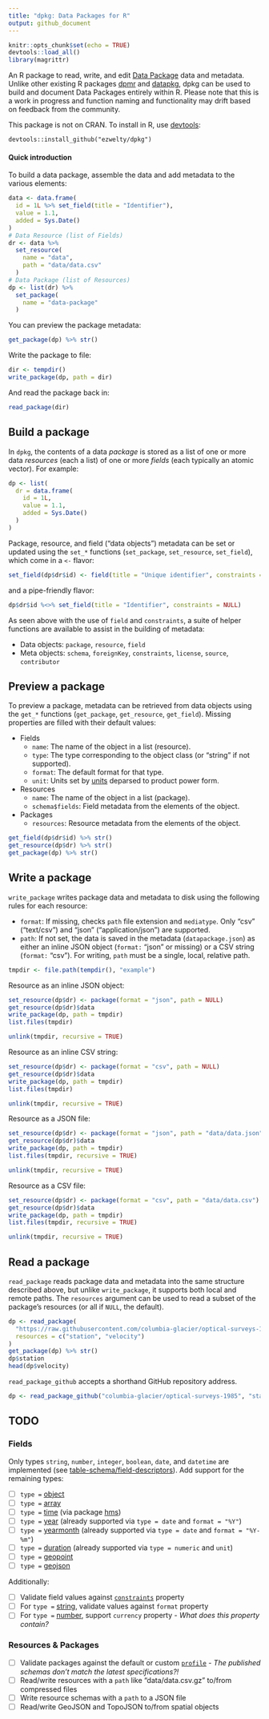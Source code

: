 ```yaml
---
title: "dpkg: Data Packages for R"
output: github_document
---
```


```r
knitr::opts_chunk$set(echo = TRUE)
devtools::load_all()
library(magrittr)
```

An R package to read, write, and edit [Data Package](https://specs.frictionlessdata.io/data-package/) data and metadata. Unlike other existing R packages [dpmr](https://github.com/christophergandrud/dpmr) and [datapkg](https://github.com/ropenscilabs/datapkg), dpkg can be used to build and document Data Packages entirely within R. Please note that this is a work in progress and function naming and functionality may drift based on feedback from the community.

This package is not on CRAN. To install in R, use [devtools](https://github.com/hadley/devtools):

```
devtools::install_github("ezwelty/dpkg")
```

#### Quick introduction

To build a data package, assemble the data and add metadata to the various elements:

```r
data <- data.frame(
  id = 1L %>% set_field(title = "Identifier"),
  value = 1.1,
  added = Sys.Date()
)
# Data Resource (list of Fields)
dr <- data %>%
  set_resource(
    name = "data",
    path = "data/data.csv"
  )
# Data Package (list of Resources)
dp <- list(dr) %>%
  set_package(
    name = "data-package"
  )
```

You can preview the package metadata:

```r
get_package(dp) %>% str()
```

Write the package to file:

```r
dir <- tempdir()
write_package(dp, path = dir)
```

And read the package back in:

```r
read_package(dir)
```

## Build a package

In `dpkg`, the contents of a data *package* is stored as a list of one or more data *resources* (each a list) of one or more *fields* (each typically an atomic vector). For example:

```r
dp <- list(
  dr = data.frame(
    id = 1L,
    value = 1.1,
    added = Sys.Date()
  )
)
```

Package, resource, and field ("data objects") metadata can be set or updated using the `set_*` functions (`set_package`, `set_resource`, `set_field`), which come in a `<-` flavor:

```r
set_field(dp$dr$id) <- field(title = "Unique identifier", constraints = constraints(unique = TRUE))
```

and a pipe-friendly flavor:

```r
dp$dr$id %<>% set_field(title = "Identifier", constraints = NULL)
```

As seen above with the use of `field` and `constraints`, a suite of helper functions are available to assist in the building of metadata:

  * Data objects: `package`, `resource`, `field`
  * Meta objects:  `schema`, `foreignKey`, `constraints`, `license`, `source`, `contributor`

## Preview a package

To preview a package, metadata can be retrieved from data objects using the `get_*` functions (`get_package`, `get_resource`, `get_field`). Missing properties are filled with their default values:

  * Fields
    * `name`: The name of the object in a list (resource).
    * `type`: The type corresponding to the object class (or "string" if not supported).
    * `format`: The default format for that type.
    * `unit`: Units set by [units](https://github.com/edzer/units) deparsed to product power form.
  * Resources
    * `name`: The name of the object in a list (package).
    * `schema$fields`: Field metadata from the elements of the object.
  * Packages
    * `resources`: Resource metadata from the elements of the object.

```r
get_field(dp$dr$id) %>% str()
get_resource(dp$dr) %>% str()
get_package(dp) %>% str()
```

## Write a package

`write_package` writes package data and metadata to disk using the following rules for each resource:

  * `format`: If missing, checks `path` file extension and `mediatype`. Only "csv" ("text/csv") and "json" ("application/json") are supported.
  * `path`: If not set, the data is saved in the metadata (`datapackage.json`) as either an inline JSON object (`format:` "json" or missing) or a CSV string (`format:` "csv"). For writing, `path` must be a single, local, relative path.

```r
tmpdir <- file.path(tempdir(), "example")
```

Resource as an inline JSON object:

```r
set_resource(dp$dr) <- package(format = "json", path = NULL)
get_resource(dp$dr)$data
write_package(dp, path = tmpdir)
list.files(tmpdir)
```
```r
unlink(tmpdir, recursive = TRUE)
```

Resource as an inline CSV string:

```r
set_resource(dp$dr) <- package(format = "csv", path = NULL)
get_resource(dp$dr)$data
write_package(dp, path = tmpdir)
list.files(tmpdir)
```
```r
unlink(tmpdir, recursive = TRUE)
```

Resource as a JSON file:

```r
set_resource(dp$dr) <- package(format = "json", path = "data/data.json")
get_resource(dp$dr)$data
write_package(dp, path = tmpdir)
list.files(tmpdir, recursive = TRUE)
```
```r
unlink(tmpdir, recursive = TRUE)
```

Resource as a CSV file:

```r
set_resource(dp$dr) <- package(format = "csv", path = "data/data.csv")
get_resource(dp$dr)$data
write_package(dp, path = tmpdir)
list.files(tmpdir, recursive = TRUE)
```
```r
unlink(tmpdir, recursive = TRUE)
```

## Read a package

`read_package` reads package data and metadata into the same structure described above, but unlike `write_package`, it supports both local and remote paths. The `resources` argument can be used to read a subset of the package's resources (or all if `NULL`, the default).

```r
dp <- read_package(
  "https://raw.githubusercontent.com/columbia-glacier/optical-surveys-1985/master",
  resources = c("station", "velocity")
)
get_package(dp) %>% str()
dp$station
head(dp$velocity)
```

`read_package_github` accepts a shorthand GitHub repository address.

```r
dp <- read_package_github("columbia-glacier/optical-surveys-1985", "station")
```

## TODO

### Fields

Only types `string`, `number`, `integer`, `boolean`, `date`, and `datetime` are implemented (see [table-schema/field-descriptors](https://specs.frictionlessdata.io/table-schema/#field-descriptors)). Add support for the remaining types:

  - [ ] `type =` [object](https://specs.frictionlessdata.io/table-schema/#object)
  - [ ] `type =` [array](https://specs.frictionlessdata.io/table-schema/#array)
  - [ ] `type =` [time](https://specs.frictionlessdata.io/table-schema/#time) (via package [hms](https://github.com/tidyverse/hms))
  - [ ] `type =` [year](https://specs.frictionlessdata.io/table-schema/#year) (already supported via `type = date` and `format = "%Y"`)
  - [ ] `type =` [yearmonth](https://specs.frictionlessdata.io/table-schema/#yearmonth) (already supported via `type = date` and `format = "%Y-%m"`)
  - [ ] `type =` [duration](https://specs.frictionlessdata.io/table-schema/#duration) (already supported via `type = numeric` and `unit`)
  - [ ] `type =` [geopoint](https://specs.frictionlessdata.io/table-schema/#geopoint)
  - [ ] `type =` [geojson](https://specs.frictionlessdata.io/table-schema/#geojson)

Additionally:

  - [ ] Validate field values against [`constraints`](https://specs.frictionlessdata.io/table-schema/#constraints) property
  - [ ] For `type =` [string](https://specs.frictionlessdata.io/table-schema/#string), validate values against `format` property
  - [ ] For `type =` [number](https://specs.frictionlessdata.io/table-schema/#number), support `currency` property - *What does this property contain?*

### Resources & Packages

  - [ ] Validate packages against the default or custom [`profile`](https://specs.frictionlessdata.io/profiles/) - *The published schemas don't match the latest specifications?!*
  - [ ] Read/write resources with a `path` like "data/data.csv.gz" to/from compressed files
  - [ ] Write resource schemas with a `path` to a JSON file
  - [ ] Read/write GeoJSON and TopoJSON to/from spatial objects
